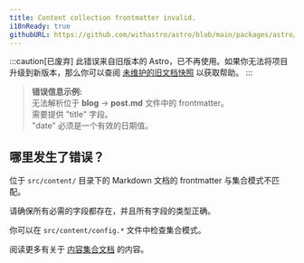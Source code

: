 ```yaml
---
title: Content collection frontmatter invalid.
i18nReady: true
githubURL: https://github.com/withastro/astro/blob/main/packages/astro/src/core/errors/errors-data.ts
---
```


:::caution[已废弃]
此错误来自旧版本的 Astro，已不再使用。如果你无法将项目升级到新版本，那么你可以查阅 [未维护的旧文档快照](/zh-cn/upgrade-astro/#旧版本文档不再维护) 以获取帮助。
:::

> **错误信息示例:**<br/>
无法解析位于 **blog** → **post.md** 文件中的 frontmatter。<br/>
需要提供 "title" 字段。<br/>
"date" 必须是一个有效的日期值。

## 哪里发生了错误？

位于 `src/content/` 目录下的 Markdown 文档的 frontmatter 与集合模式不匹配。

请确保所有必需的字段都存在，并且所有字段的类型正确。

你可以在 `src/content/config.*` 文件中检查集合模式。

阅读更多有关于 [内容集合文档](/zh-cn/guides/content-collections/) 的内容。
